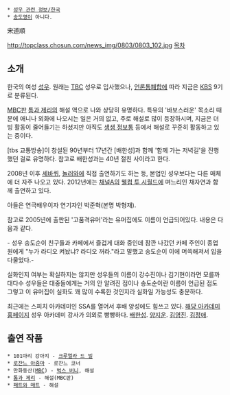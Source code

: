  * [[성우 관련 정보/한국]]
 * [[송도영]]이 아니다.

宋道順

http://topclass.chosun.com/news_img/0803/0803_102.jpg
[[목차]]
== 소개 ==
한국의 여성 [[성우]]. 원래는 [[TBC]] 성우로 입사했으나, [[언론통폐합]]에 따라 지금은 [[KBS]] 9기로 분류된다.

[[MBC]]판 [[톰과 제리]]의 해설 역으로 나와 상당히 유명하다. 특유의 '바보스러운' 목소리 때문에 애니나 외화에 나오시는 일은 거의 없고, 주로 해설로 많이 등장하시며, 지금은 더빙 활동이 줄어들기는 하셨지만 아직도 [[생생 정보통]] 등에서 해설로 꾸준히 활동하고 있는 중이다.

[tbs 교통방송]이 창설된 90년부터 17년간 [배한성]과 함께 '함께 가는 저녁길'을 진행했던 걸로 유명하다. 참고로 배한성과는 40년 절친 사이라고 한다.

2008년 이후 [[세바퀴]], [[놀러와]]에 직접 출연하기도 하는 등, 본업인 성우보다는 다른 매체에 더 자주 나오고 있다. 2012년에는 [[채널A]]의 [[웰컴 투 시월드]]에 며느리인 채자연과 함께 출연하고 있다.

아들은 연극배우이자 연기자인 박준혁(본명 박형재).

참고로 2005년에 출판된 '고품격유머'라는 유머집에도 이름이 언급되어있다. 내용은 다음과 같다.

- 성우 송도순이 친구들과 카페에서 즐겁게 대화 중인데 잠깐 나갔던 카페 주인이 종업원에게 "누가 라디오 켜놨냐? 라디오 꺼라."라고 말했고 송도순이 이에 머쓱해져서 입을 다물었다.-

실화인지 여부는 확실하지는 않지만 성우들의 이름이 강수진이나 김기현이라면 모를까 대다수 성우들은 대중들에게는 거의 안 알려진 점이나 송도순이란 이름이 언급된 점도 그렇고 이 유머집이 실화도 꽤 많이 수록한 것인지라 실화일 가능성도 충분하다.

최근에는 스피치 아카데미인 SSA를 열어서 후배 양성에도 힘쓰고 있다. [http://www.ssacademy.co.kr/ 해당 아카데미 홈페이지] 성우 아카데미 강사가 의외로 빵빵하다. [[배한성]]. [[양지운]]. [[김영진]]. [[김정애]].

== 출연 작품 ==
 * 101마리 강아지 - [[크루엘라 드 빌]]
 * [[로잔느 아줌마]] - 로잔느 코너
 * 만화동산([[MBC]]) - [[벅스 버니]], 해설
 * [[톰과 제리]] - 해설(MBC판)
 * [[패트와 매트]] - 해설
